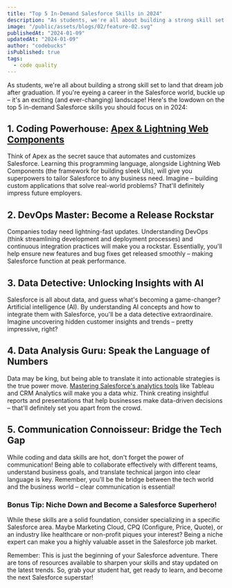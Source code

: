 ```yaml
---
title: "Top 5 In-Demand Salesforce Skills in 2024"
description: "As students, we're all about building a strong skill set to land that dream job after graduation. If you're eyeing a career in the Salesforce world, buckle up – it's an exciting (and ever-changing) landscape! Here's the lowdown on the top 5 in-demand Salesforce skills you should focus on in 2024."
image: "/public/assets/blogs/02/feature-02.svg"
publishedAt: "2024-01-09"
updatedAt: "2024-01-09"
author: "codebucks"
isPublished: true
tags:
  - code quality
---
```


As students, we're all about building a strong skill set to land that dream job after graduation. If you're eyeing a career in the Salesforce world, buckle up – it's an exciting (and ever-changing) landscape! Here's the lowdown on the top 5 in-demand Salesforce skills you should focus on in 2024:

## 1. Coding Powerhouse: [Apex & Lightning Web Components](https://codingcommando.in/courses/65b897bd1b257739f9b3ba24)

Think of Apex as the secret sauce that automates and customizes Salesforce. Learning this programming language, alongside Lightning Web Components (the framework for building sleek UIs), will give you superpowers to tailor Salesforce to any business need. Imagine – building custom applications that solve real-world problems? That'll definitely impress future employers.

## 2. DevOps Master: Become a Release Rockstar

Companies today need lightning-fast updates. Understanding DevOps (think streamlining development and deployment processes) and continuous integration practices will make you a rockstar. Essentially, you'll help ensure new features and bug fixes get released smoothly – making Salesforce function at peak performance.

## 3. Data Detective: Unlocking Insights with AI

Salesforce is all about data, and guess what's becoming a game-changer? Artificial intelligence (AI). By understanding AI concepts and how to integrate them with Salesforce, you'll be a data detective extraordinaire. Imagine uncovering hidden customer insights and trends – pretty impressive, right?

## 4. Data Analysis Guru: Speak the Language of Numbers

Data may be king, but being able to translate it into actionable strategies is the true power move. [Mastering Salesforce's analytics tools](https://codingcommando.in/) like Tableau and CRM Analytics will make you a data whiz. Think creating insightful reports and presentations that help businesses make data-driven decisions – that'll definitely set you apart from the crowd.

## 5. Communication Connoisseur: Bridge the Tech Gap

While coding and data skills are hot, don't forget the power of communication! Being able to collaborate effectively with different teams, understand business goals, and translate technical jargon into clear language is key. Remember, you'll be the bridge between the tech world and the business world – clear communication is essential!

### Bonus Tip: Niche Down and Become a Salesforce Superhero!

While these skills are a solid foundation, consider specializing in a specific Salesforce area. Maybe Marketing Cloud, CPQ (Configure, Price, Quote), or an industry like healthcare or non-profit piques your interest? Being a niche expert can make you a highly valuable asset in the Salesforce job market.

Remember: This is just the beginning of your Salesforce adventure. There are tons of resources available to sharpen your skills and stay updated on the latest trends. So, grab your student hat, get ready to learn, and become the next Salesforce superstar!
